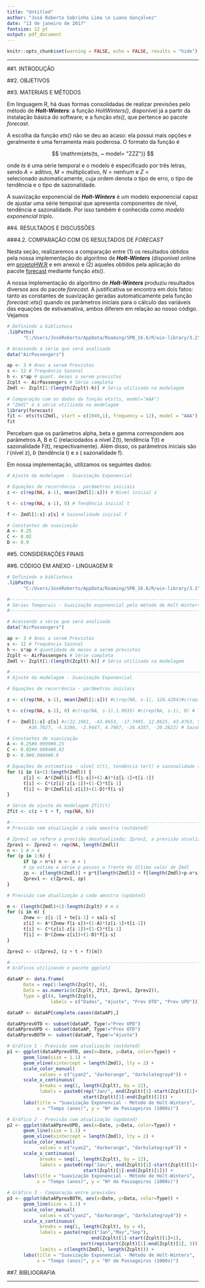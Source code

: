---
title: "Untitled"
author: "José Roberto Sobrinho Lima \n Luana Gonçalvez"
date: "13 de janeiro de 2017"
fontsize: 12 pt
output: pdf_document
---

```{r setoptions, echo = FALSE}
knitr::opts_chunk$set(warning = FALSE, echo = FALSE, results = "hide")
```

***
##1. INTRODUÇÃO  

##2. OBJETIVOS  

##3. MATERIAIS E MÉTODOS  

Em linguagem R, há duas formas consolidadas de realizar previsões pelo
método de _**Holt-Winters**_: a função _HoltWinters()_, disponível já a
partir da instalação básica do software; e a função _ets()_, que pertence
ao pacote _forecast_.  

A escolha da função _ets()_ não se deu ao acaso: ela possui mais opções e 
geralmente é uma ferramenta mais poderosa. O formato da função é  

$$
\mathrm{ets(ts, ~ model= "ZZZ")}
$$  

onde _ts_ é uma série temporal e o modelo é especificado por três letras,
sendo $A = \mathrm{aditivo}$, $M = \mathrm{multiplicativo}$,
$N = \mathrm{nenhum}$ e $Z = \mathrm{selecionado ~ automaticamente}$, cuja
ordem denota o tipo de erro, o tipo de tendência e o tipo de sazonalidade.  

A suavização exponencial de _**Holt-Winters**_ é um modelo exponencial
capaz de ajustar uma série temporal que apresenta componentes de nível,
tendência e sazonalidade. Por isso também é conhecida como 
_modelo exponencial triplo_.  


##4. RESULTADOS E DISCUSSÕES  

###4.2. COMPARAÇÃO COM OS RESULTADOS DE _FORECAST_  

Nesta seção, realizaremos a comparação entre (1) os resultados obtidos pela
nossa implementação do algoritmo de _**Holt-Winters**_ (disponível online 
em [projetoHW.R][1] e em anexo) e (2) aqueles obtidos pela aplicação do
pacote [forecast][2] mediante função _ets()_.  

A nossa implementação do algoritmo de _**Holt-Winters**_ produziu 
resultados diversos aos do pacote _forecast_. A justificativa se encontra
em dois fatos: tanto as constantes de suavização geradas automaticamente
pela função _forecast::ets()_ quando os parâmetros iniciais para o cálculo
das variáveis das equações de estivamativa, ambos diferem em relação ao
nosso código. Vejamos  

```{r hideCode1}
# Definindo a biblioteca
.libPaths(
      "C:/Users/JoséRoberto/AppData/Roaming/SPB_16.6/R/win-library/3.2")

# Acessando a série que será analisada
data("AirPassengers")

ap <- 3 # Anos a serem Previstos
s <- 12 # frequência Sazonal
h <- s*ap # quant. meses a serem previstos
Zcplt <- AirPassengers # Série completa
Zmdl <- Zcplt[1:(length(Zcplt)-h)] # Séria utilizada na modelagem
```

```{r, echo=TRUE, results="markup"}
# Comparação com os dados da função ets(ts, model="AAA")
# "Zmdl" é a série utilizada na modelagem
library(forecast)
fit <- ets(ts(Zmdl, start = c(1949,1), frequency = 12), model = "AAA")
fit
```  

Percebam que os parâmetros $\mathrm{alpha}$, $\mathrm{beta}$ e
$\mathrm{gamma}$ correspondem aos parâmetros A, B e C (relaciodados a nível
Z(t), tendência T(t) e sazonalidade F(t), respectivamente). Além disso, os 
parâmetros iniciais são $l$ (nível z), $b$ (tendência t) e $s$ (
sazonalidade f).

Em nossa implementação, utilizamos os seguintes dados:  

```{r hideCode2}
# Ajuste da modelagem - Suavização Exponencial

# Equações de recorrência - parâmetros iniciais
z <- c(rep(NA, s-1), mean(Zmdl[1:s])) # Nível inicial z

t <- c(rep(NA, s-1), 0) # Tendência inicial t

f <- Zmdl[1:s]-z[s] # Sazonalidade inicial f

# Constantes de suavização
A <- 0.25
C <- 0.02
D <- 0.9
```  



##5. CONSIDERAÇÕES FINAIS  



##6. CÓDIGO EM ANEXO - LINGUAGEM R  

```{r}
# Definindo a biblioteca
.libPaths(
      "C:/Users/JoséRoberto/AppData/Roaming/SPB_16.6/R/win-library/3.2")
```

```{r AllCode, echo=TRUE, results="hide"}
#--------------------------------------------------------------------------
# Séries Temporais - Suavização exponencial pelo método de Holt-Winters
#--------------------------------------------------------------------------

# Acessando a série que será analisada
data("AirPassengers")

ap <- 3 # Anos a serem Previstos
s <- 12 # frequência Sazonal
h <- s*ap # quantidade de meses a serem previstos
Zcplt <- AirPassengers # Série completa
Zmdl <- Zcplt[1:(length(Zcplt)-h)] # Séria utilizada na modelagem

#--------------------------------------------------------------------------
# Ajuste da modelagem - Suavização Exponencial

# Equações de recorrência - parâmetros iniciais

z <- c(rep(NA, s-1), mean(Zmdl[1:s])) #c(rep(NA, s-1), 120.4284)#c(rep(NA, s-1), mean(Zmdl[1:s])) # Nível z(t)

t <- c(rep(NA, s-1), 0) #c(rep(NA, s-1),1.9035) #c(rep(NA, s-1), 0) # Tendência te(t)

f <- Zmdl[1:s]-z[s] #c(22.1981, -43.8653, -17.7495, 12.8625, 43.4763, 50.1649,
        #26.7827, -4.5286, -2.9447, 4.7007, -26.4387, -20.2622) # Sazonalidade sa(t)#Zmdl[1:s]-z[s]

# Constantes de suavização
A <- 0.25#0.9999#0.25
C <- 0.02#0.0004#0.02
D <- 0.9#0.0004#0.9

# Equações de estimativa - nível z(t), tendência te(t) e sazonalidade sa(t) 
for (i in (s+1):length(Zmdl)) {
      z[i] <- A*(Zmdl[i]-f[i-s])+(1-A)*(z[i-1]+t[i-1])
      t[i] <- C*(z[i]-z[i-1])+(1-C)*t[i-1]
      f[i] <- D*(Zmdl[i]-z[i])+(1-D)*f[i-s]
}

# Série de ajuste da modelagem Zfit(t)
Zfit <- c(z + t + f, rep(NA, h))

#--------------------------------------------------------------------------
# Previsão sem atualização a cada amostra (outdated)

# Zprev1 se refere a previsão desatualizada; Zprev2, a previsão atualizada
Zprev1 <- Zprev2 <- rep(NA, length(Zmdl))
n <- 1 # n é 
for (p in 1:h) {
      if (p > n*s) n <- n + 1
      # zp estima a série p passos a frente do último valor de Zmdl
      zp <- z[length(Zmdl)] + p*t[length(Zmdl)] + f[length(Zmdl)+p-n*s]
      Zprev1 <- c(Zprev1, zp)
}

# Previsão com atualização a cada amostra (updated)

m <- (length(Zmdl)+1):length(Zcplt) # m é
for (i in m) {
      Znew <- z[i-1] + te[i-1] + sa[i-s]
      z[i] <- A*(Znew-f[i-s])+(1-A)*(z[i-1]+t[i-1])
      t[i] <- C*(z[i]-z[i-1])+(1-C)*t[i-1]
      f[i] <- D*(Znew-z[i])+(1-D)*f[i-s]
}

Zprev2 <- c(Zprev2, (z + t + f)[m])

#--------------------------------------------------------------------------
# Gráficos utilizando o pacote ggplot2

dataAP <- data.frame(
      Date = rep(1:length(Zcplt), 4),
      Data = as.numeric(c(Zcplt, Zfit, Zprev1, Zprev2)),
      Type = gl(4, length(Zcplt),
                labels = c("Dados", "Ajuste", "Prev OTD", "Prev UPD")))

dataAP <- dataAP[complete.cases(dataAP),]

dataAPprevOTD <- subset(dataAP, Type!="Prev UPD")
dataAPprevUPD <- subset(dataAP, Type!="Prev OTD")
dataAPprevBOTH <- subset(dataAP, Type!="Ajuste")

# Gráfico 1 - Previsão sem atualização (outdated)
p1 <- ggplot(dataAPprevOTD, aes(x=Date, y=Data, color=Type)) +
      geom_line(size = 1.1) +
      geom_vline(xintercept = length(Zmdl), lty = 2) +
      scale_color_manual(
            values = c("cyan2", "darkorange", "darkslategray4")) +
      scale_x_continuous(
            breaks = seq(1, length(Zcplt), by = 12),
            labels = paste0(rep("Jan/", end(Zcplt)[1]-start(Zcplt)[1]+1),
                            start(Zcplt)[1]:end(Zcplt)[1])) +
      labs(title = "Suavização Exponencial - Método de Holt-Winters",
           x = "Tempo (anos)", y = "Nº de Passageiros (1000s)")

# Gráfico 2 - Previsão com atualização (updated) 
p2 <- ggplot(dataAPprevUPD, aes(x=Date, y=Data, color=Type)) +
      geom_line(size = 1.1) +
      geom_vline(xintercept = length(Zmdl), lty = 2) +
      scale_color_manual(
            values = c("cyan2", "darkorange", "darkslategray4")) +
      scale_x_continuous(
            breaks = seq(1, length(Zcplt), by = 12),
            labels = paste0(rep("Jan/", end(Zcplt)[1]-start(Zcplt)[1]+1),
                            start(Zcplt)[1]:end(Zcplt)[1])) +
      labs(title = "Suavização Exponencial - Método de Holt-Winters",
           x = "Tempo (anos)", y = "Nº de Passageiros (1000s)")

# Gráfico 3 - Comparação entre previsões
p3 <- ggplot(dataAPprevBOTH, aes(x=Date, y=Data, color=Type)) +
      geom_line(size = 1.1) +
      scale_color_manual(
            values = c("cyan2", "darkorange", "darkslategray4")) +
      scale_x_continuous(
            breaks = seq(1, length(Zcplt), by = 4),
            labels = paste(rep(c("Jan","May","Sep"),
                               end(Zcplt)[1]-start(Zcplt)[1]+1),
                           sort(rep(start(Zcplt)[1]:end(Zcplt)[1], 3))),
            limits = c(length(Zmdl), length(Zcplt))) +
      labs(title = "Suavização Exponencial - Método de Holt-Winters",
           x = "Tempo (anos)", y = "Nº de Passageiros (1000s)")
```

##7. BIBLIOGRAFIA  




***
[1]: https://raw.githubusercontent.com/JsRoberto/HW/master/projetoHW.R "projetoHW.R"  

[2]: https://cran.r-project.org/web/packages/forecast/forecast.pdf "forecast"  

[3]: 


